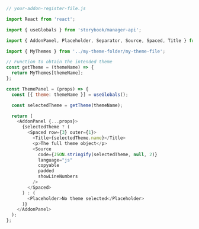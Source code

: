 ```js
// your-addon-register-file.js

import React from 'react';

import { useGlobals } from 'storybook/manager-api';

import { AddonPanel, Placeholder, Separator, Source, Spaced, Title } from '@storybook/components';

import { MyThemes } from '../my-theme-folder/my-theme-file';

// Function to obtain the intended theme
const getTheme = (themeName) => {
  return MyThemes[themeName];
};

const ThemePanel = (props) => {
  const [{ theme: themeName }] = useGlobals();

  const selectedTheme = getTheme(themeName);

  return (
    <AddonPanel {...props}>
      {selectedTheme ? (
        <Spaced row={3} outer={1}>
          <Title>{selectedTheme.name}</Title>
          <p>The full theme object</p>
          <Source
            code={JSON.stringify(selectedTheme, null, 2)}
            language="js"
            copyable
            padded
            showLineNumbers
          />
        </Spaced>
      ) : (
        <Placeholder>No theme selected</Placeholder>
      )}
    </AddonPanel>
  );
};
```

